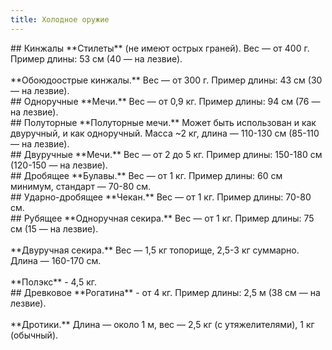 ```yaml
---
title: Холодное оружие
---
```


<Board columns={2} gap="10px" mobileColumns={1}>
<div>
## Кинжалы 
<ButtonCover half subtitle="Кинжал баллок, рондель, с гардой" src="https://upload.wikimedia.org/wikipedia/commons/thumb/2/29/ReproMedievalDaggers.JPG/800px-ReproMedievalDaggers.JPG"/>
**Стилеты** (не имеют острых граней). Вес — от 400 г. Пример длины: 53 см (40 — на лезвие). <br/><br/>
**Обоюдоострые кинжалы.** Вес — от 300 г. Пример длины: 43 см (30 — на лезвие).

</div>
<div>
## Одноручные 
<ButtonCover half subtitle="Реплика романского меча" src="https://upload.wikimedia.org/wikipedia/commons/thumb/7/7c/Albion_Norman_Medieval_Sword_3_%286093191381%29.jpg/1024px-Albion_Norman_Medieval_Sword_3_%286093191381%29.jpg"/>
**Мечи.**  
Вес — от 0,9 кг. Пример длины: 94 см (76 — на лезвие).

</div>
<div>
## Полуторные 
<ButtonCover half subtitle="Реплика полутораручного меча" src="https://upload.wikimedia.org/wikipedia/commons/thumb/5/5b/Albion_Regent_Medieval_Sword_2_%286092092593%29.jpg/1024px-Albion_Regent_Medieval_Sword_2_%286092092593%29.jpg"/>
**Полуторные мечи.**  
Может быть использован и как двуручный, и как одноручный.  
Масса ~2 кг, длина — 110-130 см (85-110 — на лезвие).

</div>
<div>
## Двуручные 
<ButtonCover half subtitle="Цвайхендер, что называется" src="https://upload.wikimedia.org/wikipedia/commons/1/10/Zweihaender_im_historischen_Museum_Basel.JPG"/>
**Мечи.**  
Вес — от 2 до 5 кг. Пример длины: 150-180 см (120-150 — на лезвие).

</div>
<div>
## Дробящее 
<ButtonCover half subtitle="«Готическая» булава" src="https://upload.wikimedia.org/wikipedia/commons/thumb/5/59/OHM_-_Streitkolben.jpg/800px-OHM_-_Streitkolben.jpg"/>
**Булавы.**  
Вес — от 1 кг. Пример длины: 60 см минимум, стандарт — 70-80 см.

</div>
<div>
## Ударно-дробящее 
<ButtonCover half subtitle="Чеканы и другое оружие с клевцом" src="https://upload.wikimedia.org/wikipedia/commons/0/04/Drevnosti_RG_v3_ill075_-_Chekans.jpg"/>
**Чекан.**  
Вес — от 1 кг. Пример длины: 70-80 см.

</div>
<div>
## Рубящее 
<ButtonCover half subtitle="Полэкс" src="https://external-content.duckduckgo.com/iu/?u=https%3A%2F%2Fimages.metmuseum.org%2FCRDImages%2Faa%2Foriginal%2F14.25.302_001jan2015.jpg&f=1&nofb=1&ipt=bd4ab01537a0f5ed5dfb70b03f3b6efbea35cf675be4d8af5d3acb714893fb8c&ipo=images"/>
**Одноручная секира.** Вес — от 1 кг. Пример длины: 75 см (15 — на лезвие).  <br/><br/>
**Двуручная секира.** Вес — 1,5 кг топорище, 2,5-3 кг суммарно. Длина — 160-170 см.  <br/><br/>
**Полэкс** - 4,5 кг.

</div>
<div>
## Древковое 
<ButtonCover half subtitle="Рогатины и (нижняя) совня" src="https://upload.wikimedia.org/wikipedia/commons/1/1a/NakonethniksRS1.jpg"/>
**Рогатина** - от 4 кг. Пример длины: 2,5 м (38 см — на лезвие).  <br/><br/>
**Дротики.** Длина — около 1 м, вес — 2,5 кг (с утяжелителями), 1 кг (обычный).

</div>
</Board>